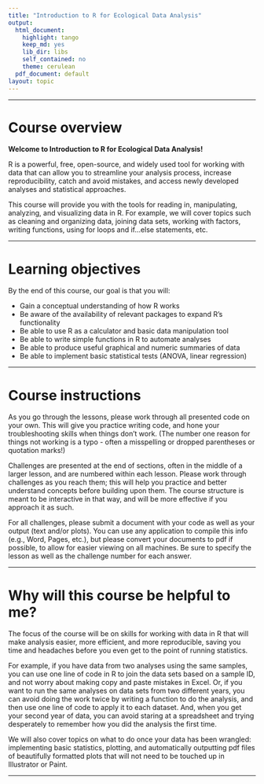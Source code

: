 ```yaml
---
title: "Introduction to R for Ecological Data Analysis"
output:
  html_document:
    highlight: tango
    keep_md: yes
    lib_dir: libs
    self_contained: no
    theme: cerulean
  pdf_document: default
layout: topic
---
```


___

# Course overview

**Welcome to Introduction to R for Ecological Data Analysis!**

R is a powerful, free, open-source, and widely used tool for working with data that can allow you to streamline your analysis process, increase reproducibility, catch and avoid mistakes, and access newly developed analyses and statistical approaches.  

This course will provide you with the tools for reading in, manipulating, analyzing, and visualizing data in R.  For example, we will cover topics such as cleaning and organizing data, joining data sets, working with factors, writing functions, using for loops and if…else statements, etc.

___

# Learning objectives

By the end of this course, our goal is that you will:

*	Gain a conceptual understanding of how R works
*	Be aware of the availability of relevant packages to expand R’s functionality
*	Be able to use R as a calculator and basic data manipulation tool
*	Be able to write simple functions in R to automate analyses
*	Be able to produce useful graphical and numeric summaries of data
*	Be able to implement basic statistical tests (ANOVA, linear regression)

___

# Course instructions

As you go through the lessons, please work through all presented code on your own.  This will give you practice writing code, and hone your troubleshooting skills when things don't work.  (The number one reason for things not working is a typo - often a misspelling or dropped parentheses or quotation marks!)

Challenges are presented at the end of sections, often in the middle of a larger lesson, and are numbered within each lesson.  Please work through challenges as you reach them; this will help you practice and better understand concepts before building upon them.  The course structure is meant to be interactive in that way, and will be more effective if you approach it as such.

For all challenges, please submit a document with your code as well as your output (text and/or plots).  You can use any application to compile this info (e.g., Word, Pages, etc.), but please convert your documents to pdf if possible, to allow for easier viewing on all machines.  Be sure to specify the lesson as well as the challenge number for each answer.

___

# Why will this course be helpful to me?

The focus of the course will be on skills for working with data in R that will make analysis easier, more efficient, and more reproducible, saving you time and headaches before you even get to the point of running statistics.

For example, if you have data from two analyses using the same samples, you can use one line of code in R to join the data sets based on a sample ID, and not worry about making copy and paste mistakes in Excel. Or, if you want to run the same analyses on data sets from two different years, you can avoid doing the work twice by writing a function to do the analysis, and then use one line of code to apply it to each dataset. And, when you get your second year of data, you can avoid staring at a spreadsheet and trying desperately to remember how you did the analysis the first time.

We will also cover topics on what to do once your data has been wrangled: implementing basic statistics, plotting, and automatically outputting pdf files of beautifully formatted plots that will not need to be touched up in Illustrator or Paint.

___
